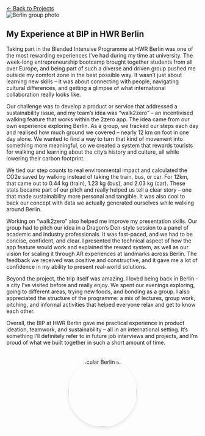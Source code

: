 ```{=html}
<a href="../index.html#projects" class="back-button back-top-left">
  ← Back to Projects
</a>

<div class="project-page">

  <!-- Top Banner Image -->
  <div class="project-header-image">
    <img src="/images/Berlin2.jpg" alt="Berlin group photo" />
  </div>

  <!-- Content Area -->
  <div class="project-content">
    <div class="project-text">

      <h2>My Experience at BIP in HWR Berlin</h2>

      <p>Taking part in the Blended Intensive Programme at HWR Berlin was one of the most rewarding experiences I’ve had during my time at university. The week-long entrepreneurship bootcamp brought together students from all over Europe, and being part of such a diverse and driven group pushed me outside my comfort zone in the best possible way. It wasn’t just about learning new skills – it was about connecting with people, navigating cultural differences, and getting a glimpse of what international collaboration really looks like.</p>

      <p>Our challenge was to develop a product or service that addressed a sustainability issue, and my team’s idea was “walk2zero” – an incentivised walking feature that works within the 2zero app. The idea came from our own experience exploring Berlin. As a group, we tracked our steps each day and realised how much ground we covered – nearly 12 km on foot in one day alone. We wanted to find a way to turn that kind of movement into something more meaningful, so we created a system that rewards tourists for walking and learning about the city’s history and culture, all while lowering their carbon footprint.</p>

      <p>We tied our step counts to real environmental impact and calculated the CO2e saved by walking instead of taking the train, bus, or car. For 12km, that came out to 0.44 kg (train), 1.23 kg (bus), and 2.03 kg (car). These stats became part of our pitch and really helped us tell a clear story – one that made sustainability more personal and tangible. It was also cool to back our concept with data we actually generated ourselves while walking around Berlin.</p>

      <p>Working on “walk2zero” also helped me improve my presentation skills. Our group had to pitch our idea in a Dragon’s Den-style session to a panel of academic and industry professionals. It was fast-paced, and we had to be concise, confident, and clear. I presented the technical aspect of how the app feature would work and explained the reward system, as well as our vision for scaling it through AR experiences at landmarks across Berlin. The feedback we received was positive and constructive, and it gave me a lot of confidence in my ability to present real-world solutions.</p>

      <p>Beyond the project, the trip itself was amazing. I loved being back in Berlin – a city I’ve visited before and really enjoy. We spent our evenings exploring, going to different areas, trying new foods, and bonding as a group. I also appreciated the structure of the programme: a mix of lectures, group work, pitching, and informal activities that helped everyone relax and get to know each other.</p>

      <p>Overall, the BIP at HWR Berlin gave me practical experience in product ideation, teamwork, and sustainability – all in an international setting. It’s something I’ll definitely refer to in future job interviews and projects, and I’m proud of what we built together in such a short amount of time.</p>

    </div>
  </div>

  <!-- Circular Side Image -->
  <div style="text-align: center; margin-top: 2rem;">
    <img src="/images/BIP-Berlin.jpg" 
         alt="Circular Berlin image"
         style="width: 180px; height: 180px; object-fit: cover; border-radius: 50%; box-shadow: 0 4px 10px rgba(0,0,0,0.1);" />
  </div>

</div>
```